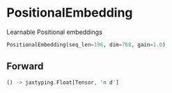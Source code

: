 
# PositionalEmbedding

Learnable Positional embeddings

```python copy
PositionalEmbedding(seq_len=196, dim=768, gain=1.0)
```



## Forward
```rust
() -> jaxtyping.Float[Tensor, 'n d']
```
